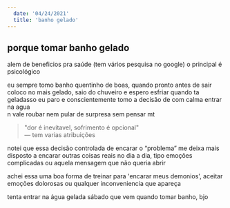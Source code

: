 ```yaml
---
  date: '04/24/2021'
  title: 'banho gelado'
---
```


## porque tomar banho gelado

alem de beneficios pra saúde (tem vários pesquisa no google) o principal é psicológico

eu sempre tomo banho quentinho de boas, quando pronto antes de sair
coloco no mais gelado, saio do chuveiro e espero esfriar quando ta geladasso eu paro e conscientemente tomo a decisão de com calma entrar na agua  
n vale roubar nem pular de surpresa sem pensar mt

> "dor é inevitavel, sofrimento é opcional"  
> — tem varias atribuições

notei que essa decisão controlada de encarar o “problema”
me deixa mais disposto a encarar outras coisas reais no dia a dia, tipo emoções complicadas ou aquela mensagem que não queria abrir

achei essa uma boa forma de treinar para 'encarar meus demonios', aceitar emoções dolorosas ou qualquer inconveniencia que apareça

tenta entrar na água gelada sábado que vem quando tomar banho, bjo
